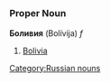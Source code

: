 =={{ru}}==
[[Category:Russian nouns]]
===Proper Noun===
'''Боливия''' (Bolívija) ''f''

#[[Bolivia]]